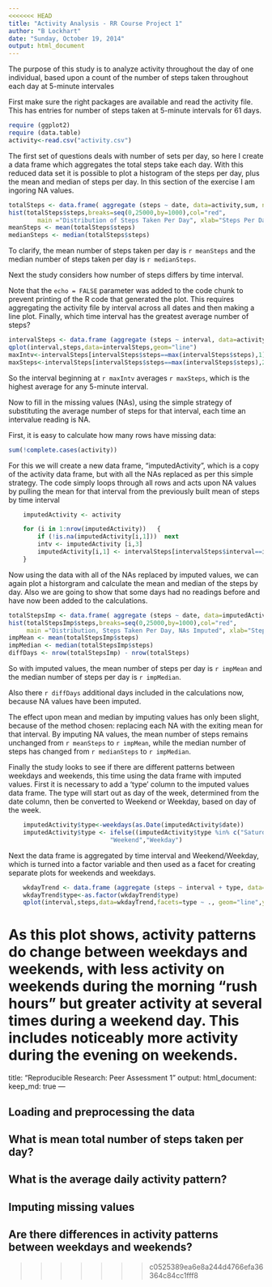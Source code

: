 ```yaml
---
<<<<<<< HEAD
title: "Activity Analysis - RR Course Project 1"
author: "B Lockhart"
date: "Sunday, October 19, 2014"
output: html_document
---
```


The purpose of this study is to analyze activity throughout the day of one individual, based upon a count of the number of steps taken throughout each day at 5-minute intervales

First make sure the right packages are available and read the activity file.  This has entries for number of steps taken at 5-minute intervals for 61 days.

```r
require (ggplot2)
require (data.table)
activity<-read.csv("activity.csv")
```

The first set of questions deals with number of sets per day, so here I create a data frame which aggregates the total steps take each day.  With this reduced data set it is possible to plot a histogram of the steps per day, plus the mean and median of steps per day.  In this section of the exercise I am ingoring NA values.

```r
totalSteps <- data.frame( aggregate (steps ~ date, data=activity,sum, na.rm=T))
hist(totalSteps$steps,breaks=seq(0,25000,by=1000),col="red",
        main ="Distribution of Steps Taken Per Day", xlab="Steps Per Day, NAs ignored")
meanSteps <- mean(totalSteps$steps)
medianSteps <- median(totalSteps$steps)
```

To clarify, the mean number of steps taken per day is `r meanSteps` and the median number of steps taken per day is `r medianSteps`.

Next the study considers how number of steps differs by time interval.

Note that the `echo = FALSE` parameter was added to the code chunk to prevent printing of the R code that generated the plot.  This requires aggregating the activity file by interval across all dates and then making a line plot.  Finally, which time interval has the greatest average number of steps?

```r
intervalSteps <- data.frame (aggregate (steps ~ interval, data=activity, mean, na.rm=T))
qplot(interval,steps,data=intervalSteps,geom="line")
maxIntv<-intervalSteps[intervalSteps$steps==max(intervalSteps$steps),1]
maxSteps<-intervalSteps[intervalSteps$steps==max(intervalSteps$steps),2]
```

So the interval beginning at `r maxIntv` averages `r maxSteps`, which is the highest average for any 5-minute interval.

Now to fill in the missing values (NAs), using the simple strategy of substituting the average number of steps for that interval, each time an intervalue reading is NA.  

First, it is easy to calculate how many rows have missing data:

```r
sum(!complete.cases(activity))
```

For this we will create a new data frame, "imputedActivity", which is a copy of the activity data frame, but with all the NAs replaced as per this simple strategy.  The code simply loops through all rows and acts upon NA values by pulling the mean for that interval from the previously built mean of steps by time interval

```r
    imputedActivity <- activity

    for (i in 1:nrow(imputedActivity))   {
        if (!is.na(imputedActivity[i,1]))  next
        intv <- imputedActivity [i,3]
        imputedActivity[i,1] <- intervalSteps[intervalSteps$interval==intv,2]
    }
```

Now using the data with all of the NAs replaced by imputed values, we can again plot a historgram and calculate the mean and median of the steps by day.  Also we are going to show that some days had no readings before and have now been added to the calculations.

```r
totalStepsImp <- data.frame( aggregate (steps ~ date, data=imputedActivity,sum, na.rm=T))
hist(totalStepsImp$steps,breaks=seq(0,25000,by=1000),col="red",
     main ="Distribution, Steps Taken Per Day, NAs Imputed", xlab="Steps Per Day")
impMean <- mean(totalStepsImp$steps)
impMedian <- median(totalStepsImp$steps)
diffDays <- nrow(totalStepsImp) - nrow(totalSteps)
```

So with imputed values, the mean number of steps per day is `r impMean` and the median number of steps per day is `r impMedian`.

Also there `r diffDays` additional days included in the calculations now, because NA values have been imputed.

The effect upon mean and median by imputing values has only been slight, because of the method chosen:  replacing each NA with the exiting mean for that interval.  By imputing NA values, the mean number of steps remains unchanged from `r meanSteps` to `r impMean`, while the median number of steps has changed from `r medianSteps` to `r impMedian`.

Finally the study looks to see if there are different patterns between weekdays and weekends, this time using the data frame with imputed values.  First it is necessary to add a 'type' column to the imputed values data frame.  The type will start out as day of the week, determined from the date column, then be converted to Weekend or Weekday, based on day of the week.

```r
    imputedActivity$type<-weekdays(as.Date(imputedActivity$date))
    imputedActivity$type <- ifelse((imputedActivity$type %in% c("Saturday","Sunday")),
                            "Weekend","Weekday")
```

Next the data frame is aggregated by time interval and Weekend/Weekday, which is turned into a factor variable and then used as a facet for creating separate plots for weekends and weekdays.

```r
    wkdayTrend <- data.frame (aggregate (steps ~ interval + type, data=imputedActivity,FUN=mean))
    wkdayTrend$type<-as.factor(wkdayTrend$type)
    qplot(interval,steps,data=wkdayTrend,facets=type ~ ., geom="line",ylab="Average Steps Taken")
```

As this plot shows, activity patterns do change between weekdays and weekends, with less activity on weekends during the morning "rush hours" but greater activity at several times during a weekend day.  This includes noticeably more activity during the evening on weekends.
=======
title: "Reproducible Research: Peer Assessment 1"
output: 
  html_document:
    keep_md: true
---


## Loading and preprocessing the data



## What is mean total number of steps taken per day?



## What is the average daily activity pattern?



## Imputing missing values



## Are there differences in activity patterns between weekdays and weekends?
>>>>>>> c0525389ea6e8a244d4766efa36364c84cc1fff8
